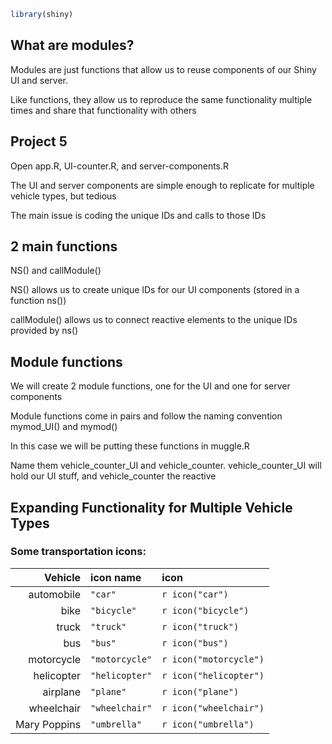 ```r
library(shiny)
```

## What are modules?

Modules are just functions that allow us to reuse components of our Shiny UI and server.

Like functions, they allow us to reproduce the same functionality multiple times and share that functionality with others

## Project 5

Open app.R, UI-counter.R, and server-components.R

The UI and server components are simple enough to replicate for multiple vehicle types, but tedious

The main issue is coding the unique IDs and calls to those IDs

## 2 main functions

NS() and callModule()

NS() allows us to create unique IDs for our UI components (stored in a function ns())

callModule() allows us to connect reactive elements to the unique IDs provided by ns()

## Module functions

We will create 2 module functions, one for the UI and one for server components

Module functions come in pairs and follow the naming convention mymod_UI() and mymod()

In this case we will be putting these functions in muggle.R

Name them vehicle_counter_UI and vehicle_counter. vehicle_counter_UI will hold our UI stuff, and vehicle_counter the reactive

## Expanding Functionality for Multiple Vehicle Types

### Some transportation icons:

Vehicle    | icon name        | icon
----------:|:-----------------|:-----
automobile | `"car"`          | `r icon("car")`
bike       | `"bicycle"   `   | `r icon("bicycle")`
truck      | `"truck"`        | `r icon("truck")`
bus        | `"bus"`          | `r icon("bus")`
motorcycle | `"motorcycle"`   | `r icon("motorcycle")`
helicopter | `"helicopter"`   | `r icon("helicopter")`
airplane   | `"plane"`        | `r icon("plane")`
wheelchair | `"wheelchair"`   | `r icon("wheelchair")`
Mary Poppins | `"umbrella"`   | `r icon("umbrella")`

